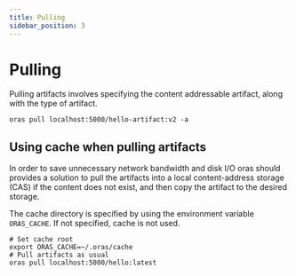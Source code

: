 ```yaml
---
title: Pulling
sidebar_position: 3
---
```


# Pulling

Pulling artifacts involves specifying the content addressable artifact, along with the type of artifact.

```
oras pull localhost:5000/hello-artifact:v2 -a
```

## Using cache when pulling artifacts

In order to save unnecessary network bandwidth and disk I/O oras should provides a solution to pull the artifacts into a local content-address storage (CAS) if the content does not exist, and then copy the artifact to the desired storage.

The cache directory is specified by using the environment variable `ORAS_CACHE`. If not specified, cache is not used.

```
# Set cache root
export ORAS_CACHE=~/.oras/cache
# Pull artifacts as usual
oras pull localhost:5000/hello:latest
```